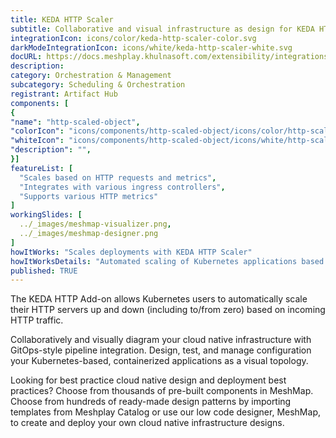 ```yaml
---
title: KEDA HTTP Scaler
subtitle: Collaborative and visual infrastructure as design for KEDA HTTP Scaler
integrationIcon: icons/color/keda-http-scaler-color.svg
darkModeIntegrationIcon: icons/white/keda-http-scaler-white.svg
docURL: https://docs.meshplay.khulnasoft.com/extensibility/integrations/keda-http-scaler
description: 
category: Orchestration & Management
subcategory: Scheduling & Orchestration
registrant: Artifact Hub
components: [
{
"name": "http-scaled-object",
"colorIcon": "icons/components/http-scaled-object/icons/color/http-scaled-object-color.svg",
"whiteIcon": "icons/components/http-scaled-object/icons/white/http-scaled-object-white.svg",
"description": "",
}]
featureList: [
  "Scales based on HTTP requests and metrics",
  "Integrates with various ingress controllers",
  "Supports various HTTP metrics"
]
workingSlides: [
  ../_images/meshmap-visualizer.png,
  ../_images/meshmap-designer.png
]
howItWorks: "Scales deployments with KEDA HTTP Scaler"
howItWorksDetails: "Automated scaling of Kubernetes applications based on HTTP traffic"
published: TRUE
---
```

<p>
The KEDA HTTP Add-on allows Kubernetes users to automatically scale their HTTP servers up and down (including to/from zero) based on incoming HTTP traffic.
</p>
<p>
    Collaboratively and visually diagram your cloud native infrastructure with GitOps-style pipeline integration. Design, test, and manage configuration your Kubernetes-based, containerized applications as a visual topology.
</p>
<p>
    Looking for best practice cloud native design and deployment best practices? Choose from thousands of pre-built components in MeshMap. Choose from hundreds of ready-made design patterns by importing templates from Meshplay Catalog or use our low code designer, MeshMap, to create and deploy your own cloud native infrastructure designs.
</p>
